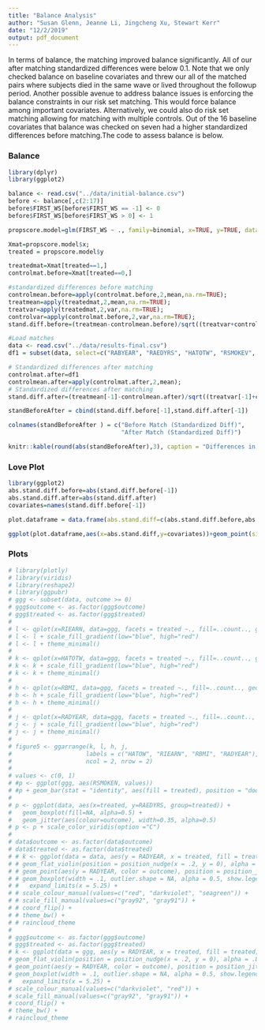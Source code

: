 ```yaml
---
title: "Balance Analysis"
author: "Susan Glenn, Jeanne Li, Jingcheng Xu, Stewart Kerr"
date: "12/2/2019"
output: pdf_document
---
```


In terms of balance, the matching improved balance significantly. All of our after matching standardized differences were below 0.1. Note that we only checked balance on baseline covariates and threw our all of the matched pairs where subjects died in the same wave or lived throughout the followup period. Another possible avenue to address balance issues is enforcing the balance constraints in our risk set matching. This would force balance among important covariates. Alternatively, we could also do risk set matching allowing for matching with multiple controls. Out of the 16 baseline covariates that balance was checked on seven had a higher standardized differences before matching.The code to assess balance is below.

### Balance
```r
library(dplyr)
library(ggplot2)

balance <- read.csv("../data/initial-balance.csv")
before <- balance[,c(2:17)]
before$FIRST_WS[before$FIRST_WS == -1] <- 0
before$FIRST_WS[before$FIRST_WS > 0] <- 1

propscore.model=glm(FIRST_WS ~ ., family=binomial, x=TRUE, y=TRUE, data=before);

Xmat=propscore.model$x;
treated = propscore.model$y

treatedmat=Xmat[treated==1,]
controlmat.before=Xmat[treated==0,]

#standardized differences before matching
controlmean.before=apply(controlmat.before,2,mean,na.rm=TRUE);
treatmean=apply(treatedmat,2,mean,na.rm=TRUE);
treatvar=apply(treatedmat,2,var,na.rm=TRUE);
controlvar=apply(controlmat.before,2,var,na.rm=TRUE);
stand.diff.before=(treatmean-controlmean.before)/sqrt((treatvar+controlvar)/2)

#Load matches
data <- read.csv("../data/results-final.csv")
df1 = subset(data, select=c("RABYEAR", "RAEDYRS", "HATOTW", "RSMOKEV", "RSMOKEN", "RDRINKD", "RLTACTF", "RVGACTF", "RBMI", "RRISK", "RBEQLRG", "RAGENDER_1.Male", "RACE_ETHN_Hispanic", "RACE_ETHN_NonHispBlack", "RACE_ETHN_NonHispOther"))

# Standardized differences after matching
controlmat.after=df1
controlmean.after=apply(controlmat.after,2,mean);
# Standardized differences after matching
stand.diff.after=(treatmean[-1]-controlmean.after)/sqrt((treatvar[-1]+controlvar[-1])/2);

standBeforeAfter = cbind(stand.diff.before[-1],stand.diff.after[-1])

colnames(standBeforeAfter ) = c("Before Match (Standardized Diff)",
                                "After Match (Standardized Diff)")

knitr::kable(round(abs(standBeforeAfter),3), caption = "Differences in Covariates (Before and After)") 
```


### Love Plot
```r
library(ggplot2)  
abs.stand.diff.before=abs(stand.diff.before[-1])
abs.stand.diff.after=abs(stand.diff.after)
covariates=names(stand.diff.before[-1])

plot.dataframe = data.frame(abs.stand.diff=c(abs.stand.diff.before,abs.stand.diff.after), covariates=rep(covariates,2), type=c(rep("Before",length(covariates)), rep("After",length(covariates))))

ggplot(plot.dataframe,aes(x=abs.stand.diff,y=covariates))+geom_point(size=5,aes(shape=factor(type)))+scale_shape_manual(values=c(4,1))+geom_vline(xintercept=c(.1,.2),lty=2)
```

### Plots
```r
# library(plotly)
# library(viridis)
# library(reshape2)
# library(ggpubr)
# ggg <- subset(data, outcome >= 0)
# ggg$outcome <- as.factor(ggg$outcome)
# ggg$treated <- as.factor(ggg$treated)
# 
# l <- qplot(x=RIEARN, data=ggg, facets = treated ~., fill=..count.., geom="histogram")
# l <- l + scale_fill_gradient(low="blue", high="red")
# l <- l + theme_minimal()
# 
# k <- qplot(x=HATOTW, data=ggg, facets = treated ~., fill=..count.., geom="histogram")
# k <- k + scale_fill_gradient(low="blue", high="red")
# k <- k + theme_minimal()
# 
# h <- qplot(x=RBMI, data=ggg, facets = treated ~., fill=..count.., geom="histogram")
# h <- h + scale_fill_gradient(low="blue", high="red")
# h <- h + theme_minimal()
# 
# j <- qplot(x=RADYEAR, data=ggg, facets = treated ~., fill=..count.., geom="histogram")
# j <- j + scale_fill_gradient(low="blue", high="red")
# j <- j + theme_minimal()
# 
# figure5 <- ggarrange(k, l, h, j,
#                     labels = c("HATOW", "RIEARN", "RBMI", "RADYEAR"),
#                     ncol = 2, nrow = 2)
# 
# values <- c(0, 1)
# #p <- ggplot(ggg, aes(RSMOKEN, values))
# #p + geom_bar(stat = "identity", aes(fill = treated), position = "dodge")
# 
# p <- ggplot(data, aes(x=treated, y=RAEDYRS, group=treated)) + 
#   geom_boxplot(fill=NA, alpha=0.5) +
#   geom_jitter(aes(colour=outcome), width=0.35, alpha=0.5)
# p <- p + scale_color_viridis(option ="C")
# 
# data$outcome <- as.factor(data$outcome)
# data$treated <- as.factor(data$treated)
# # k <- ggplot(data = data, aes(y = RADYEAR, x = treated, fill = treated, color=treated), show.legend = FALSE) +
# # geom_flat_violin(position = position_nudge(x = .2, y = 0), alpha = .8, show.legend = FALSE) +
# # geom_point(aes(y = RADYEAR, color = outcome), position = position_jitter(width = .15),  size = .5, alpha = 0.8, show.legend = FALSE) +
# # geom_boxplot(width = .1, outlier.shape = NA, alpha = 0.5, show.legend = FALSE) +
# #   expand_limits(x = 5.25) +
# # scale_colour_manual(values=c("red", "darkviolet", "seagreen")) +
# # scale_fill_manual(values=c("gray92", "gray91")) +
# # coord_flip() +
# # theme_bw() +
# # raincloud_theme
# 
# ggg$outcome <- as.factor(ggg$outcome)
# ggg$treated <- as.factor(ggg$treated)
# k <- ggplot(data = ggg, aes(y = RADYEAR, x = treated, fill = treated, color=treated), show.legend = FALSE) +
# geom_flat_violin(position = position_nudge(x = .2, y = 0), alpha = .8, show.legend = FALSE) +
# geom_point(aes(y = RADYEAR, color = outcome), position = position_jitter(width = .15),  size = .5, alpha = 0.8, show.legend = FALSE) +
# geom_boxplot(width = .1, outlier.shape = NA, alpha = 0.5, show.legend = FALSE) +
#   expand_limits(x = 5.25) +
# scale_colour_manual(values=c("darkviolet", "red")) +
# scale_fill_manual(values=c("gray92", "gray91")) +
# coord_flip() +
# theme_bw() +
# raincloud_theme
```




